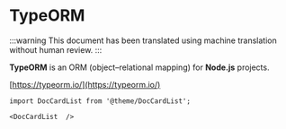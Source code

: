 # TypeORM

:::warning
This document has been translated using machine translation without human review.
:::

**TypeORM** is an ORM (object–relational mapping) for **Node.js** projects.

[https://typeorm.io/](https://typeorm.io/)

```mdx-code-block
import DocCardList from '@theme/DocCardList';

<DocCardList  />
```

